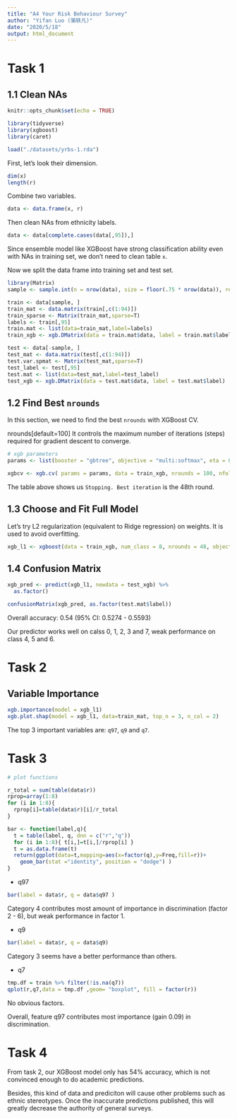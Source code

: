 ---
title: "A4 Your Risk Behaviour Survey"
author: "Yifan Luo (骆轶凡)"
date: "2020/5/18"
output: html_document
---

# Task 1

## 1.1 Clean NAs

```{r setup, include=FALSE}
knitr::opts_chunk$set(echo = TRUE)
```

```{r}
library(tidyverse)
library(xgboost)
library(caret)
```

```{r}
load("./datasets/yrbs-1.rda")
```

First, let's look their dimension.

```{r}
dim(x)
length(r)
```

Combine two variables.

```{r}
data <- data.frame(x, r)
```

Then clean NAs from ethnicity labels.

```{r}
data <- data[complete.cases(data[,95]),]
```

Since ensemble model like XGBoost have strong classification ability even with NAs in training set, we don't need to clean table `x`.

Now we split the data frame into training set and test set.

```{r}
library(Matrix)
sample <- sample.int(n = nrow(data), size = floor(.75 * nrow(data)), replace = F)

train <- data[sample, ]
train_mat <- data.matrix(train[,c(1:94)])
train_sparse <- Matrix(train_mat,sparse=T)
labels <- train[,95]
train.mat <- list(data=train_mat,label=labels) 
train_xgb <- xgb.DMatrix(data = train.mat$data, label = train.mat$label) 

test <- data[-sample, ]
test_mat <- data.matrix(test[,c(1:94)]) 
test.var.spmat <- Matrix(test_mat,sparse=T) 
test_label <- test[,95]
test.mat <- list(data=test_mat,label=test_label) 
test_xgb <- xgb.DMatrix(data = test.mat$data, label = test.mat$label) 
```

## 1.2 Find Best `nrounds`

In this section, we need to find the best `nrounds` with XGBoost CV.

nrounds[default=100]
It controls the maximum number of iterations (steps) required for gradient descent to converge.

```{r}
# xgb parameters
params <- list(booster = "gbtree", objective = "multi:softmax", eta = 0.3, gamma = 0, max_depth = 6, min_child_weight = 1, subsample = 1, colsample_bytree = 1, num_class = 8)
```

```{r}
xgbcv <- xgb.cv( params = params, data = train_xgb, nrounds = 100, nfold = 5, showsd = T, stratified = T, print.every.n = 10, early.stop.round = 20, maximize = F)
```

The table above shows us `Stopping. Best iteration` is the 48th round.

## 1.3 Choose and Fit Full Model

Let's try L2 regularization (equivalent to Ridge regression) on weights. It is used to avoid overfitting.

```{r}
xgb_l1 <- xgboost(data = train_xgb, num_class = 8, nrounds = 48, objective = "multi:softmax", lambda = 1, print.every.n = 5)
```

## 1.4 Confusion Matrix

```{r}
xgb_pred <- predict(xgb_l1, newdata = test_xgb) %>%
  as.factor()

confusionMatrix(xgb_pred, as.factor(test.mat$label))
```

Overall accuracy: 0.54 (95% CI: 0.5274 - 0.5593)

Our predictor works well on calss 0, 1, 2, 3 and 7, weak performance on class 4, 5 and 6.

# Task 2

## Variable Importance

```{r}
xgb.importance(model = xgb_l1)
xgb.plot.shap(model = xgb_l1, data=train_mat, top_n = 3, n_col = 2)
```

The top 3 important variables are: `q97`, `q9` and `q7`.

# Task 3

```{r}
# plot functions

r_total = sum(table(data$r))
rprop=array(1:8)
for (i in 1:8){ 
  rprop[i]=table(data$r)[i]/r_total 
}

bar <- function(label,q){
  t = table(label, q, dnn = c("r","q"))
  for (i in 1:8){ t[i,]=t[i,]/rprop[i] }
  t = as.data.frame(t)
  return(ggplot(data=t,mapping=aes(x=factor(q),y=Freq,fill=r))+
    geom_bar(stat ="identity", position = "dodge") )
}
```

* q97

```{r}

bar(label = data$r, q = data$q97 )
```

Category 4 contributes most amount of importance in discrimination (factor 2 - 6), but weak performance in factor 1.

* q9

```{r}
bar(label = data$r, q = data$q9)
```

Category 3 seems have a better performance than others.

* q7

```{r}
tmp.df = train %>% filter(!is.na(q7))
qplot(r,q7,data = tmp.df ,geom= "boxplot", fill = factor(r))
```

No obvious factors.

Overall, feature q97 contributes most importance (gain 0.09) in discrimination.

# Task 4

From task 2, our XGBoost model only has 54% accuracy, which is not convinced enough to do academic predictions.

Besides, this kind of data and prediciton will cause other problems such as ethnic stereotypes. Once the inaccurate predictions published, this will greatly decrease the authority of general surveys.